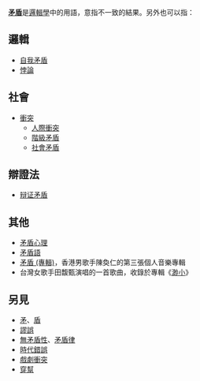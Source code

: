 {{distinguish|茅盾}}
{{wiktionary|矛盾}}
'''[[矛盾|矛盾]]'''是[[邏輯學|邏輯學]]中的用語，意指不一致的結果。另外也可以指：

==邏輯==
*[[自我矛盾|自我矛盾]]
*[[悖論|悖論]]

==社會==
*[[衝突|衝突]]
**[[人際衝突|人際衝突]]
**[[階級矛盾|階級矛盾]]
**[[社會矛盾|社會矛盾]]

==辯證法==
*[[辩证矛盾|辩证矛盾]]

==其他==
*[[矛盾心理|矛盾心理]]
*[[矛盾語|矛盾語]]
*[[矛盾_(專輯)|矛盾 (專輯)]]，香港男歌手陳奐仁的第三張個人音樂專輯
*台灣女歌手田馥甄演唱的一首歌曲，收錄於專輯《[[渺小|渺小]]》

==另見==
*[[矛|矛]]、[[盾|盾]]
*[[謬誤|謬誤]]
*[[無矛盾性|無矛盾性]]、[[矛盾律|矛盾律]]
*[[時代錯誤|時代錯誤]]
*[[戲劇衝突|戲劇衝突]]
*[[穿幫|穿幫]]

{{disambig|Cat=二字消歧義}}